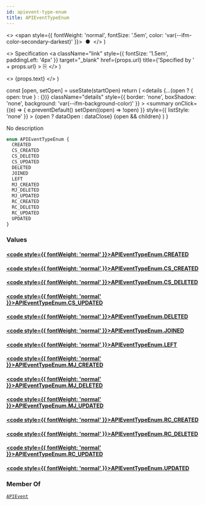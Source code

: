 ```yaml
---
id: apievent-type-enum
title: APIEventTypeEnum
---
```


  <>
    <span style={{ fontWeight: 'normal', fontSize: '.5em', color: 'var(--ifm-color-secondary-darkest)' }}>
      &nbsp;●&nbsp;
    </span>
  </>
)

  <>
    Specification
    <a
      className="link"
      style={{ fontSize: '1.5em', paddingLeft: '4px' }}
      target="_blank"
      href={props.url}
      title={'Specified by ' + props.url}
    >
      ⎘
    </a>
  </>
)

  <>
    <span className={props.class}>{props.text}</span>
  </>
)


  const [open, setOpen] = useState(startOpen)
  return (
    <details
      {...(open ? { open: true } : {})}
      className="details"
      style={{ border: 'none', boxShadow: 'none', background: 'var(--ifm-background-color)' }}
    >
      <summary
        onClick={(e) => {
          e.preventDefault()
          setOpen((open) => !open)
        }}
        style={{ listStyle: 'none' }}
      >
        {open ? dataOpen : dataClose}
      </summary>
      {open && children}
    </details>
  )
}

No description

```graphql
enum APIEventTypeEnum {
  CREATED
  CS_CREATED
  CS_DELETED
  CS_UPDATED
  DELETED
  JOINED
  LEFT
  MJ_CREATED
  MJ_DELETED
  MJ_UPDATED
  RC_CREATED
  RC_DELETED
  RC_UPDATED
  UPDATED
}
```

### Values

#### [<code style={{ fontWeight: 'normal' }}>APIEventTypeEnum.<b>CREATED</b></code>](#)

#### [<code style={{ fontWeight: 'normal' }}>APIEventTypeEnum.<b>CS_CREATED</b></code>](#)

#### [<code style={{ fontWeight: 'normal' }}>APIEventTypeEnum.<b>CS_DELETED</b></code>](#)

#### [<code style={{ fontWeight: 'normal' }}>APIEventTypeEnum.<b>CS_UPDATED</b></code>](#)

#### [<code style={{ fontWeight: 'normal' }}>APIEventTypeEnum.<b>DELETED</b></code>](#)

#### [<code style={{ fontWeight: 'normal' }}>APIEventTypeEnum.<b>JOINED</b></code>](#)

#### [<code style={{ fontWeight: 'normal' }}>APIEventTypeEnum.<b>LEFT</b></code>](#)

#### [<code style={{ fontWeight: 'normal' }}>APIEventTypeEnum.<b>MJ_CREATED</b></code>](#)

#### [<code style={{ fontWeight: 'normal' }}>APIEventTypeEnum.<b>MJ_DELETED</b></code>](#)

#### [<code style={{ fontWeight: 'normal' }}>APIEventTypeEnum.<b>MJ_UPDATED</b></code>](#)

#### [<code style={{ fontWeight: 'normal' }}>APIEventTypeEnum.<b>RC_CREATED</b></code>](#)

#### [<code style={{ fontWeight: 'normal' }}>APIEventTypeEnum.<b>RC_DELETED</b></code>](#)

#### [<code style={{ fontWeight: 'normal' }}>APIEventTypeEnum.<b>RC_UPDATED</b></code>](#)

#### [<code style={{ fontWeight: 'normal' }}>APIEventTypeEnum.<b>UPDATED</b></code>](#)

### Member Of

[`APIEvent`](/api/types/objects/apievent.mdx) <Badge class="badge badge--secondary badge--relation" text="object"/>

